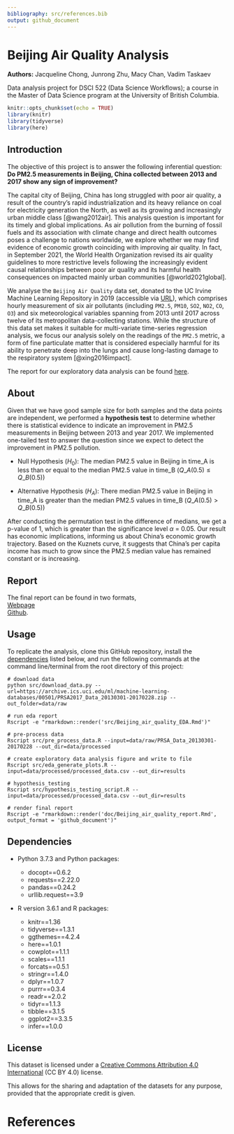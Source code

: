 ```yaml
---
bibliography: src/references.bib
output: github_document
---
```

# Beijing Air Quality Analysis

**Authors:** Jacqueline Chong, Junrong Zhu, Macy Chan, Vadim Taskaev

Data analysis project for DSCI 522 (Data Science Workflows); a course in the Master of Data Science program at the University of British Columbia.

```r
knitr::opts_chunk$set(echo = TRUE)
library(knitr)
library(tidyverse)
library(here)
```

## Introduction

The objective of this project is to answer the following inferential question: **Do PM2.5 measurements in Beijing, China collected between 2013 and 2017 show any sign of improvement?**

The capital city of Beijing, China has long struggled with poor air quality, a result of the country's rapid industrialization and its heavy reliance on coal for electricity generation the North, as well as its growing and increasingly urban middle class [@wang2012air]. This analysis question is important for its timely and global implications. As air pollution from the burning of fossil fuels and its association with climate change and direct health outcomes poses a challenge to nations worldwide, we explore whether we may find evidence of economic growth coinciding with improving air quality. In fact, in September 2021, the World Health Organization revised its air quality guidelines to more restrictive levels following the increasingly evident causal relationships between poor air quality and its harmful health consequences on impacted mainly urban communities [@world2021global].

We analyse the `Beijing Air Quality` data set, donated to the UC Irvine Machine Learning Repository in 2019 (accessible via [URL](https://archive-beta.ics.uci.edu/ml/datasets/beijing+multi+site+air+quality+data)), which comprises hourly measurement of six air pollutants (including `PM2.5`, `PM10`, `SO2`, `NO2`, `CO`, `O3`) and six meteorological variables spanning from 2013 until 2017 across twelve of its metropolitan data-collecting stations. While the structure of this data set makes it suitable for multi-variate time-series regression analysis, we focus our analysis solely on the readings of the `PM2.5` metric, a form of fine particulate matter that is considered especially harmful for its ability to penetrate deep into the lungs and cause long-lasting damage to the respiratory system [@xing2016impact].

The report for our exploratory data analysis can be found [here](https://github.com/UBC-MDS/DSCI_522_Beijing_Air_Quality/blob/main/src/Beijing_air_quality_EDA.md).

## About

Given that we have good sample size for both samples and the data points are independent, we performed a **hypothesis test** to determine whether there is statistical evidence to indicate an improvement in PM2.5 measurements in Beijing between 2013 and year 2017. We implemented one-tailed test to answer the question since we expect to detect the improvement in PM2.5 pollution.

-   Null Hypothesis ($H_0$): The median PM2.5 value in Beijing in time_A is less than or equal to the median PM2.5 value in time_B ($Q\_{A}(0.5) \leq Q\_{B}(0.5)$)

-   Alternative Hypothesis ($H_A$): There median PM2.5 value in Beijing in time_A is greater than the median PM2.5 values in time_B ($Q\_{A}(0.5) \gt Q\_{B}(0.5)$)

After conducting the permutation test in the difference of medians, we get a p-value of 1, which is greater than the significance level $\alpha$ = 0.05. Our result has economic implications, informing us about China's economic growth trajectory. Based on the Kuznets curve, it suggests that China's per capita income has much to grow since the PM2.5 median value has remained constant or is increasing.

## Report

The final report can be found in two formats,  
[Webpage](https://ubc-mds.github.io/DSCI_522_Beijing_Air_Quality/)  
[Github](https://github.com/UBC-MDS/DSCI_522_Beijing_Air_Quality/blob/main/doc/Beijing_air_quality_report.md).

## Usage

To replicate the analysis, clone this GitHub repository, install the [dependencies](#dependencies) listed below, and run the following commands at the command line/terminal from the root directory of this project:

    # download data
    python src/download_data.py --url=https://archive.ics.uci.edu/ml/machine-learning-databases/00501/PRSA2017_Data_20130301-20170228.zip --out_folder=data/raw

    # run eda report
    Rscript -e "rmarkdown::render('src/Beijing_air_quality_EDA.Rmd')"

    # pre-process data
    Rscript src/pre_process_data.R --input=data/raw/PRSA_Data_20130301-20170228 --out_dir=data/processed

    # create exploratory data analysis figure and write to file
    Rscript src/eda_generate_plots.R --input=data/processed/processed_data.csv --out_dir=results

    # hypothesis_testing
    Rscript src/hypothesis_testing_script.R --input=data/processed/processed_data.csv --out_dir=results

    # render final report
    Rscript -e "rmarkdown::render('doc/Beijing_air_quality_report.Rmd', output_format = 'github_document')"

## Dependencies

-   Python 3.7.3 and Python packages:

    -   docopt==0.6.2
    -   requests==2.22.0
    -   pandas==0.24.2
    -   urllib.request==3.9

-   R version 3.6.1 and R packages:

    -   knitr==1.36
    -   tidyverse==1.3.1
    -   ggthemes==4.2.4
    -   here==1.0.1
    -   cowplot==1.1.1
    -   scales==1.1.1
    -   forcats==0.5.1
    -   stringr==1.4.0
    -   dplyr==1.0.7
    -   purrr==0.3.4
    -   readr==2.0.2
    -   tidyr==1.1.3
    -   tibble==3.1.5
    -   ggplot2==3.3.5
    -   infer==1.0.0

## License

This dataset is licensed under a [Creative Commons Attribution 4.0 International](https://creativecommons.org/licenses/by/4.0/legalcode) (CC BY 4.0) license.

This allows for the sharing and adaptation of the datasets for any purpose, provided that the appropriate credit is given.

# References
